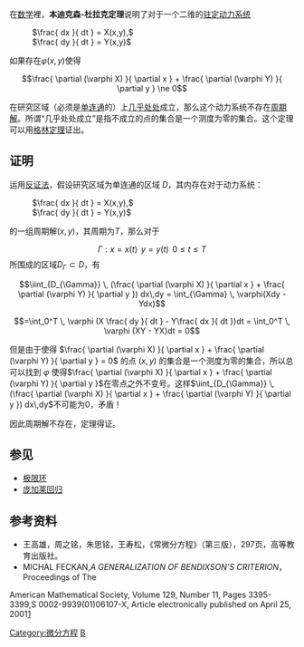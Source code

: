 在[[数学|数学]]裡，'''本迪克森-杜拉克定理'''说明了对于一个二维的[[驻定系统|驻定]][[动力系统|动力系统]]

: <math>\frac{ dx }{ dt } = X(x,y),</math>
: <math>\frac{ dy }{ dt } = Y(x,y)</math> 
如果存在<math>\varphi ( x,y) </math>使得

:<math>\frac{ \partial (\varphi X) }{ \partial x } + \frac{ \partial (\varphi Y) }{ \partial y } \ne 0</math>

在研究区域（必须是[[单连通|单连通]]的）上[[几乎处处|几乎处处]]成立，那么这个动力系统不存在[[周期函数|周期解]]。所谓“几乎处处成立”是指不成立的点的集合是一个测度为零的集合。这个定理可以用[[格林定理|格林定理]]证出。 

== 证明 ==
运用[[反证法|反证法]]，假设研究区域为单连通的区域 <math>D</math>，其内存在对于动力系统：
: <math>\frac{ dx }{ dt } = X(x,y),</math>
: <math>\frac{ dy }{ dt } = Y(x,y)</math> 
的一组周期解<math>(x,y)</math>，其周期为<math>T</math>，那么对于
:<math>\Gamma : x = x(t) \, \ y = y(t) \, \ 0 \le t \le T</math>
所围成的区域<math>D_{\Gamma} \subset D</math>，有
:<math>\iint_{D_{\Gamma}} \, (\frac{ \partial (\varphi X) }{ \partial x } + \frac{ \partial (\varphi Y) }{ \partial y }) dx\,dy = \int_{\Gamma} \, \varphi(Xdy - Ydx)</math>
:<math>=\int_0^T \, \varphi (X \frac{ dy }{ dt } - Y\frac{ dx }{ dt })dt = \int_0^T \, \varphi (XY - YX)dt = 0</math>

但是由于使得 <math>\frac{ \partial (\varphi X) }{ \partial x } + \frac{ \partial (\varphi Y) }{ \partial y } = 0</math> 的点 <math>(x,y)</math> 的集合是一个测度为零的集合，所以总可以找到 <math>\varphi</math> 使得<math>\frac{ \partial (\varphi X) }{ \partial x } + \frac{ \partial (\varphi Y) }{ \partial y } </math>在零点之外不变号。这样<math>\iint_{D_{\Gamma}} \, (\frac{ \partial (\varphi X) }{ \partial x } + \frac{ \partial (\varphi Y) }{ \partial y }) dx\,dy</math>不可能为0，矛盾！

因此周期解不存在，定理得证。

== 参见 ==
* [[极限环|极限环]]
* [[庞加莱回归|庞加莱回归]]

== 参考资料 ==
* 王高雄，周之铭，朱思铭，王寿松，《常微分方程》（第三版），297页，高等教育出版社。
* MICHAL FECKAN,''A GENERALIZATION OF BENDIXSON'S CRITERION''，Proceedings of The
American Mathematical Society, Volume 129, Number 11, Pages 3395-3399,S 0002-9939(01)06107-X, 
Article electronically published on April 25, 2001[http://www.ams.org/proc/2001-129-11/S0002-9939-01-06107-X/S0002-9939-01-06107-X.pdf]

[[Category:微分方程|Category:微分方程]]
[[Category:数学定理|B]]